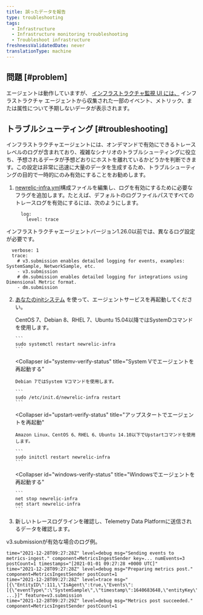 ```yaml
---
title: 誤ったデータを報告
type: troubleshooting
tags:
  - Infrastructure
  - Infrastructure monitoring troubleshooting
  - Troubleshoot infrastructure
freshnessValidatedDate: never
translationType: machine
---
```


## 問題 [#problem]

エージェントは動作していますが、 [インフラストラクチャ監視 UI には、](/docs/infrastructure/infrastructure-ui-pages/infra-hosts-ui-page) インフラストラクチャ エージェントから収集された一部のイベント、メトリック、または属性について予期しないデータが表示されます。

## トラブルシューティング [#troubleshooting]

インフラストラクチャエージェントには、オンデマンドで有効にできるトレースレベルのログが含まれており、複雑なシナリオのトラブルシューティングに役立ち、予想されるデータが予想どおりにホストを離れているかどうかを判断できます。この設定は非常に迅速に大量のデータを生成するため、トラブルシューティングの目的で一時的にのみ有効にすることをお勧めします。

1. [newrelic-infra.yml](/docs/infrastructure/install-infrastructure-agent/configuration/infrastructure-agent-configuration-settings/#logging-variables)構成ファイルを編集し、ログを有効にするために必要なフラグを追加します。たとえば、デフォルトのログファイルパスですべてのトレースログを有効にするには、次のようにします。

   ```
     log:
       level: trace
   ```

インフラストラクチャエージェントバージョン1.26.0以前では、異なるログ設定が必要です。

```
  verbose: 1
  trace: 
    # v3.submission enables detailed logging for events, examples: SystemSample, NetworkSample, etc.
    - v3.submission
    # dm.submission enables detailed logging for integrations using Dimensional Metric format. 
    - dm.submission
```

2. [あなたのinitシステム](/docs/infrastructure/new-relic-infrastructure/configuration/start-stop-restart-check-infrastructure-agent-status#init-system) を使って、エージェントサービスを再起動してください。

   <CollapserGroup>
     <Collapser
       id="systemd-verify-status"
       title="SystemDでエージェントを再起動する"
     >
       CentOS 7、Debian 8、RHEL 7、Ubuntu 15.04以降ではSystemDコマンドを使用します。

       ```
       sudo systemctl restart newrelic-infra
       ```
     </Collapser>

     <Collapser
       id="systemv-verify-status"
       title="System Vでエージェントを再起動する"
     >
       Debian 7ではSystem Vコマンドを使用します。

       ```
       sudo /etc/init.d/newrelic-infra restart
       ```
     </Collapser>

     <Collapser
       id="upstart-verify-status"
       title="アップスタートでエージェントを再起動"
     >
       Amazon Linux、CentOS 6、RHEL 6、Ubuntu 14.10以下でUpstartコマンドを使用します。

       ```
       sudo initctl restart newrelic-infra
       ```
     </Collapser>

     <Collapser
       id="windows-verify-status"
       title="Windowsでエージェントを再起動する"
     >
       ```
       net stop newrelic-infra
       net start newrelic-infra
       ```
     </Collapser>
   </CollapserGroup>

3. 新しいトレースログラインを確認し、Telemetry Data Platformに送信されるデータを確認します。

v3.submissionが有効な場合のログ例。

```
time="2021-12-28T09:27:28Z" level=debug msg="Sending events to metrics-ingest." component=MetricsIngestSender key=... numEvents=3 postCount=1 timestamps="[2021-01-01 09:27:28 +0000 UTC]"
time="2021-12-28T09:27:28Z" level=debug msg="Preparing metrics post." component=MetricsIngestSender postCount=1
time="2021-12-28T09:27:28Z" level=trace msg="[{\"EntityID\":111,\"IsAgent\":true,\"Events\":[{\"eventType\":\"SystemSample\",\"timestamp\":1640683648,\"entityKey\":\"...\",\"cpuPercent\":0.2004008016032026, ...}]" feature=v3.submission
time="2021-12-28T09:27:29Z" level=debug msg="Metrics post succeeded." component=MetricsIngestSender postCount=1
```